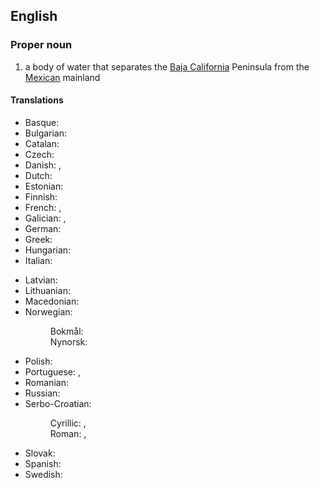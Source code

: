 ==English==
{{wikipedia}}

===Proper noun===
{{en-proper noun|head=[[gulf|Gulf]] [[of]] [[California]]}}

# a body of water that separates the [[Baja California]] Peninsula from the [[Mexican]] mainland
#: {{syn|en|Sea of Cortez}}

====Translations====
{{trans-top|body of water}}
* Basque: {{t|eu|Kaliforniako golkoa}}
* Bulgarian: {{t|bg|Калифорнийски залив|m}}
* Catalan: {{t|ca|golf de Califòrnia|m}}
* Czech: {{t|cs|Kalifornský záliv|m}}
* Danish: {{t|da|Californiske Golf|c}}, {{t|da|Californiske Bugt|c}}
* Dutch: {{t|nl|Golf van Californië|m}}
* Estonian: {{t|et|California laht}}
* Finnish: {{t+|fi|Kalifornianlahti}}
* French: {{t|fr|golfe de Californie|m}}, {{t|fr|mer Vermeille|f}}
* Galician: {{t|gl|golfo de California|m}}, {{t|gl|mar Bermejo|m}}
* German: {{t+|de|Golf von Kalifornien|m}}
* Greek: {{t|el|Κόλπος της Καλιφόρνιας|m}}
* Hungarian: {{t|hu|Kaliforniai-öböl}}
* Italian: {{t|it|golfo di California|m}}
{{trans-mid}}
* Latvian: {{t|lv|Kalifornijas līcis|m}}
* Lithuanian: {{t|lt|Kalifornijos įlanka|f}}
* Macedonian: {{t|mk|Калифорниски Залив|m}}
* Norwegian:
*: Bokmål: {{t|nb|Californiabukta|m}}
*: Nynorsk: {{t|nn|Californiabukta|m}}
* Polish: {{t+|pl|Zatoka Kalifornijska|f}}
* Portuguese: {{t|pt|golfo da Califórnia|m}}, {{t|pt|mar Bermejo|m}}
* Romanian: {{t|ro|Golful California|m}}
* Russian: {{t|ru|Калифорни́йский зали́в|m}}
* Serbo-Croatian: 
*: Cyrillic: {{t|sh|Калифорнијски залив|m}}, {{t|sh|Калифорнијски заљев|m}}
*: Roman: {{t|sh|Kalifornijski zaliv|m}}, {{t|sh|Kalifornijski zaljev|m}}
* Slovak: {{t|sk|Kalifornský záliv|m}}
* Spanish: {{t|es|golfo de California|m}}
* Swedish: {{t|sv|Californiaviken|c}}
{{trans-bottom}}

{{C|en|Gulfs|Mexico}}